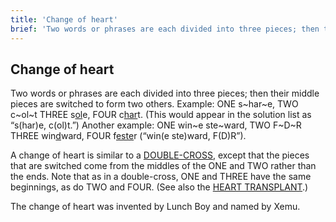 ```yaml
---
title: 'Change of heart'
brief: 'Two words or phrases are each divided into three pieces; then their middle pieces are switched to form two others.'
---
```

## Change of heart

Two words or phrases are each divided into three pieces; then their middle pieces are switched to form two others. Example: <Example><Step><label>ONE</label> s~har~e, <label>TWO</label> c~ol~t</Step> <Finally><label>THREE</label> s<ins>ol</ins>e, <label>FOUR</label> c<ins>har</ins>t</Finally></Example>. (This would appear in the solution list as &ldquo;s(har)e, c(ol)t.&rdquo;) Another example: <Example><Step><label>ONE</label> win~e ste~ward, <label>TWO</label> F~D~R</Step> <Finally><label>THREE</label> win<ins>d</ins>ward, <label>FOUR</label> f<ins>este</ins>r</Finally></Example> (“win(e ste)ward, F(D)R”).

A change of heart is similar to a [DOUBLE-CROSS](base/double-cross), except that the pieces that are switched come from the middles of the ONE and TWO rather than the ends. Note that as in a double-cross, ONE and THREE have the same beginnings, as do TWO and FOUR. (See also the [HEART TRANSPLANT](base/heart-transplant).)

The change of heart was invented by Lunch Boy and named by Xemu.